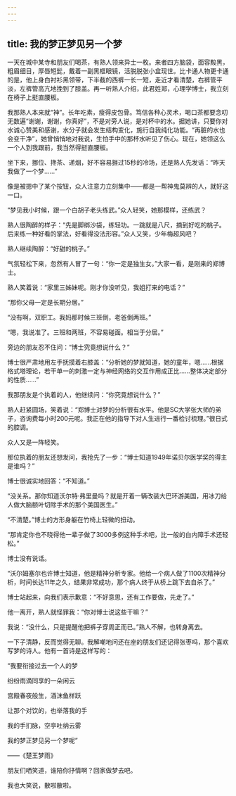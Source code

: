 ```yaml
---
---
---
```

title: 我的梦正梦见另一个梦
---






一天在城中某寺和朋友们喝茶，有熟人领来异士一枚。来者四方脑袋，面容黢黑，粗眉细目，厚唇短髭，戴着一副黑框眼镜，活脱脱张小盒现世。比卡通人物更卡通的是，他上身白衬衫黑领带，下半截的西裤一长一短，走近才看清楚，右裤管平淡，左裤管高亢地挽到了膝盖。再一听熟人介绍，此君姓郑，心理学博士，我立刻在椅子上挺直腰板。

我那熟人本来就“神”。长年吃素，瘦得皮包骨。笃信各种心灵术，喝口茶都要念叨无数遍“谢谢，谢谢，你真好”，不是对旁人说，是对杯中的水。据她讲，只要你对水诚心赞美和感谢，水分子就会发生结构变化，施行自我纯化功能。“再脏的水也会变干净”，她曾悄悄地对我说，生怕手中的那杯水听见了伤心。现在，她领这么一个人到我跟前，我当然得挺直腰板。

坐下来，挪位、搀茶、递烟，好不容易捱过15秒的冷场，还是熟人先发话：“昨天我做了一个梦……”

像是被摁中了某个按钮，众人注意力立刻集中——都是一帮神鬼莫辨的人，就好这一口。

“梦见我小时候，跟一个白胡子老头练武。”众人轻笑，她那模样，还练武？

熟人很陶醉的样子：“先是脚绑沙袋，练轻功。一跳就是八尺，摘到好吃的桃子。后来练一种好看的掌法，好看得没法形容。”众人又笑，少年梅超风吧？

熟人继续陶醉：“好甜的桃子。”

气氛轻松下来，忽然有人冒了一句：“你一定是独生女。”大家一看，是刚来的郑博士。

熟人笑着说：“家里三姊妹呢。刚才你没听见，我姐打来的电话？”

“那你父母一定是长期分居。”

“没有啊，双职工。我妈那时候三班倒，老爸倒两班。”

“嗯，我说准了。三班和两班，不容易碰面。相当于分居。”

旁边的朋友忍不住问：“博士究竟想说什么？”

博士很严肃地用左手抚摸着右膝盖：“分析她的梦就知道，她的童年，嗯……根据格式塔理论，若干单一的刺激一定与神经网络的交互作用成正比……整体决定部分的性质……”

我那朋友是个执着的人，他继续问：“你究竟想说什么？”

熟人赶紧圆场，笑着说：“郑博士对梦的分析很有水平。他是SC大学张大师的弟子，咨询费每小时200元呢。我正在他的指导下对人生进行一番检讨梳理。”很日式的腔调。

众人又是一阵轻笑。

那位执着的朋友还想发问，我抢先了一步：“博士知道1949年诺贝尔医学奖的得主是谁吗？”

博士很诚实地回答：“不知道。”

“没关系。那你知道沃尔特·弗里曼吗？就是开着一辆改装大巴环游美国，用冰刀给人做大脑额叶切除手术的那个美国医生。”

“不清楚。”博士的方形身躯在竹椅上轻微的扭动。

“那肯定你也不晓得他一辈子做了3000多例这种手术吧，比一般的白内障手术还轻松。”

博士没有说话。

“沃尔姆塞尔也许博士知道，他是精神分析专家。他给一个病人做了1100次精神分析，时间长达11年之久，结果非常成功，那个病人终于从桥上跳下去自杀了。”

博士站起来，向我们表示歉意：“不好意思，还有工作要做，先走了。”

他一离开，熟人就怪罪我：“你对博士说这些干嘛？”

我说：“没什么，只是提醒他把裤子穿周正而已。”熟人不解，也转身离去。

一下子清静，反而觉得无聊。我解嘲地问还在座的朋友们还记得张枣吗，那个喜欢写梦的诗人。他有一首诗是这样写的：

“我要衔接过去一个人的梦

纷纷雨滴同享的一朵闲云

宫殿春夜般生，酒沫鱼样跃

让那个对饮的，也举落我的手

我的手扪脉，空亭吐纳云雾

我的梦正梦见另一个梦呢”

——《楚王梦雨》

朋友们哂笑道，谁陪你抒情啊？回家做梦去吧。

我也大笑说，散啦散啦。